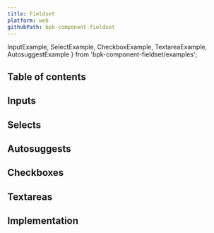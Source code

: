 ```yaml
---
title: Fieldset
platform: web
githubPath: bpk-component-fieldset
---
```



  InputExample,
  SelectExample,
  CheckboxExample,
  TextareaExample,
  AutosuggestExample
} from 'bpk-component-fieldset/examples';

## Table of contents

## Inputs

<PresentationBlock>
  <InputExample />
</PresentationBlock>

## Selects

<PresentationBlock>
  <SelectExample />
</PresentationBlock>

## Autosuggests

<PresentationBlock>
  <AutosuggestExample />
</PresentationBlock>

## Checkboxes

<PresentationBlock>
  <CheckboxExample />
</PresentationBlock>

## Textareas

<PresentationBlock>
  <TextareaExample />
</PresentationBlock>

## Implementation

<Readme file={readme} />